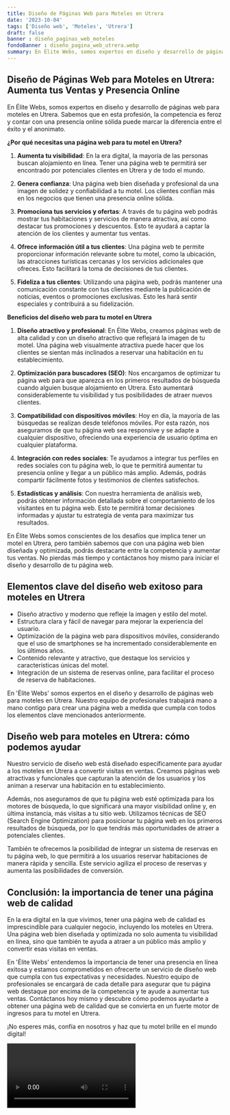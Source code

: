 ```yaml
---
title: Diseño de Páginas Web para Moteles en Utrera
date: '2023-10-04'
tags: ['Diseño web', 'Moteles', 'Utrera']
draft: false
banner : diseño_paginas_web_moteles
fondoBanner : diseño_pagina_web_utrera.webp
summary: En Élite Webs, somos expertos en diseño y desarrollo de páginas web para moteles en Utrera. Sabemos que en esta profesión, la competencia es feroz y contar con una presencia online sólida puede marcar la diferencia entre el éxito y el anonimato. 
---
```


## Diseño de Páginas Web para Moteles en Utrera: Aumenta tus Ventas y Presencia Online

En Élite Webs, somos expertos en diseño y desarrollo de páginas web para moteles en Utrera. Sabemos que en esta profesión, la competencia es feroz y contar con una presencia online sólida puede marcar la diferencia entre el éxito y el anonimato. 

**¿Por qué necesitas una página web para tu motel en Utrera?**

1. **Aumenta tu visibilidad**: En la era digital, la mayoría de las personas buscan alojamiento en línea. Tener una página web te permitirá ser encontrado por potenciales clientes en Utrera y de todo el mundo. 

2. **Genera confianza**: Una página web bien diseñada y profesional da una imagen de solidez y confiabilidad a tu motel. Los clientes confían más en los negocios que tienen una presencia online sólida.

3. **Promociona tus servicios y ofertas**: A través de tu página web podrás mostrar tus habitaciones y servicios de manera atractiva, así como destacar tus promociones y descuentos. Esto te ayudará a captar la atención de los clientes y aumentar tus ventas.

4. **Ofrece información útil a tus clientes**: Una página web te permite proporcionar información relevante sobre tu motel, como la ubicación, las atracciones turísticas cercanas y los servicios adicionales que ofreces. Esto facilitará la toma de decisiones de tus clientes.

5. **Fideliza a tus clientes**: Utilizando una página web, podrás mantener una comunicación constante con tus clientes mediante la publicación de noticias, eventos o promociones exclusivas. Esto les hará sentir especiales y contribuirá a su fidelización.

**Beneficios del diseño web para tu motel en Utrera**

1. **Diseño atractivo y profesional**: En Élite Webs, creamos páginas web de alta calidad y con un diseño atractivo que reflejará la imagen de tu motel. Una página web visualmente atractiva puede hacer que los clientes se sientan más inclinados a reservar una habitación en tu establecimiento.

2. **Optimización para buscadores (SEO)**: Nos encargamos de optimizar tu página web para que aparezca en los primeros resultados de búsqueda cuando alguien busque alojamiento en Utrera. Esto aumentará considerablemente tu visibilidad y tus posibilidades de atraer nuevos clientes.

3. **Compatibilidad con dispositivos móviles**: Hoy en día, la mayoría de las búsquedas se realizan desde teléfonos móviles. Por esta razón, nos aseguramos de que tu página web sea responsive y se adapte a cualquier dispositivo, ofreciendo una experiencia de usuario óptima en cualquier plataforma.

4. **Integración con redes sociales**: Te ayudamos a integrar tus perfiles en redes sociales con tu página web, lo que te permitirá aumentar tu presencia online y llegar a un público más amplio. Además, podrás compartir fácilmente fotos y testimonios de clientes satisfechos.

5. **Estadísticas y análisis**: Con nuestra herramienta de análisis web, podrás obtener información detallada sobre el comportamiento de los visitantes en tu página web. Esto te permitirá tomar decisiones informadas y ajustar tu estrategia de venta para maximizar tus resultados.

En Élite Webs somos conscientes de los desafíos que implica tener un motel en Utrera, pero también sabemos que con una página web bien diseñada y optimizada, podrás destacarte entre la competencia y aumentar tus ventas. No pierdas más tiempo y contáctanos hoy mismo para iniciar el diseño y desarrollo de tu página web.

<GifSeo />

<Cta />

## Elementos clave del diseño web exitoso para moteles en Utrera

- Diseño atractivo y moderno que refleje la imagen y estilo del motel.
- Estructura clara y fácil de navegar para mejorar la experiencia del usuario.
- Optimización de la página web para dispositivos móviles, considerando que el uso de smartphones se ha incrementado considerablemente en los últimos años.
- Contenido relevante y atractivo, que destaque los servicios y características únicas del motel.
- Integración de un sistema de reservas online, para facilitar el proceso de reserva de habitaciones.

En 'Élite Webs' somos expertos en el diseño y desarrollo de páginas web para moteles en Utrera. Nuestro equipo de profesionales trabajará mano a mano contigo para crear una página web a medida que cumpla con todos los elementos clave mencionados anteriormente.

## Diseño web para moteles en Utrera: cómo podemos ayudar

Nuestro servicio de diseño web está diseñado específicamente para ayudar a los moteles en Utrera a convertir visitas en ventas. Creamos páginas web atractivas y funcionales que capturan la atención de los usuarios y los animan a reservar una habitación en tu establecimiento.

Además, nos aseguramos de que tu página web esté optimizada para los motores de búsqueda, lo que significará una mayor visibilidad online y, en última instancia, más visitas a tu sitio web. Utilizamos técnicas de SEO (Search Engine Optimization) para posicionar tu página web en los primeros resultados de búsqueda, por lo que tendrás más oportunidades de atraer a potenciales clientes.

También te ofrecemos la posibilidad de integrar un sistema de reservas en tu página web, lo que permitirá a los usuarios reservar habitaciones de manera rápida y sencilla. Este servicio agiliza el proceso de reservas y aumenta las posibilidades de conversión.

## Conclusión: la importancia de tener una página web de calidad

En la era digital en la que vivimos, tener una página web de calidad es imprescindible para cualquier negocio, incluyendo los moteles en Utrera. Una página web bien diseñada y optimizada no solo aumenta tu visibilidad en línea, sino que también te ayuda a atraer a un público más amplio y convertir esas visitas en ventas.

En 'Élite Webs' entendemos la importancia de tener una presencia en línea exitosa y estamos comprometidos en ofrecerte un servicio de diseño web que cumpla con tus expectativas y necesidades. Nuestro equipo de profesionales se encargará de cada detalle para asegurar que tu página web destaque por encima de la competencia y te ayude a aumentar tus ventas. Contáctanos hoy mismo y descubre cómo podemos ayudarte a obtener una página web de calidad que se convierta en un fuerte motor de ingresos para tu motel en Utrera.

¡No esperes más, confía en nosotros y haz que tu motel brille en el mundo digital!

<Video />

<CtaBot job='Moteles' city='Utrera'/>

<Gmaps query='Utrera+españa+maps' />